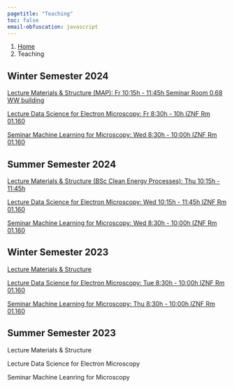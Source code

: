 ```yaml
---
pagetitle: "Teaching"
toc: false
email-obfuscation: javascript
---
```


```{=html}
<nav aria-label="breadcrumb">
  <ol class="breadcrumb">
    <li class="breadcrumb-item"><a href="index.html">Home</a></li>
    <li class="breadcrumb-item active" aria-current="page">Teaching</li>
  </ol>
</nav>
```

## Winter Semester 2024

[Lecture Materials & Structure (MAP): Fr 10:15h - 11:45h Seminar Room 0.68 WW building](https://www.studon.fau.de/studon)

[Lecture Data Science for Electron Microscopy: Fr 8:30h - 10h IZNF Rm 01.160](https://pelzlab.science/DataScienceForElectronMicroscopy/)

[Seminar Machine Learning for Microscopy: Wed 8:30h - 10:00h IZNF Rm 01.160](https://www.studon.fau.de/campo/course/421966)

## Summer Semester 2024

[Lecture Materials & Structure (BSc Clean Energy Processes): Thu 10:15h - 11:45h](https://www.studon.fau.de/studon/goto.php?target=crs_5609585&client_id=StudOn)

[Lecture Data Science for Electron Microscopy: Wed 10:15h - 11:45h IZNF Rm 01.160](https://www.studon.fau.de/campo/course/421992)

[Seminar Machine Learning for Microscopy: Wed 8:30h - 10:00h IZNF Rm 01.160](https://www.studon.fau.de/campo/course/421966)

## Winter Semester 2023

[Lecture Materials & Structure](https://www.studon.fau.de/crs5223702_join.html)

[Lecture Data Science for Electron Microscopy: Tue 8:30h - 10:00h IZNF Rm 01.160](https://www.studon.fau.de/campo/course/401180)

[Seminar Machine Learning for Microscopy: Thu 8:30h - 10:00h IZNF Rm 01.160](https://www.studon.fau.de/campo/course/401181)

## Summer Semester 2023

Lecture Materials & Structure

Lecture Data Science for Electron Microscopy

Seminar Machine Leanring for Microscopy

